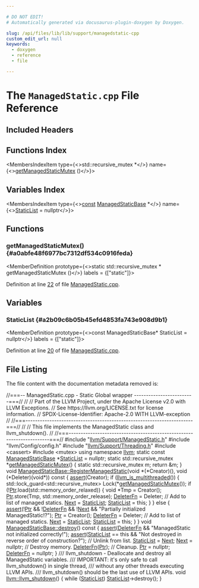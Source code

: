 ```yaml
---

# DO NOT EDIT!
# Automatically generated via docusaurus-plugin-doxygen by Doxygen.

slug: /api/files/lib/lib/support/managedstatic-cpp
custom_edit_url: null
keywords:
  - doxygen
  - reference
  - file

---
```





# The `ManagedStatic.cpp` File Reference

<DoxygenPage pluginConfig={pluginConfig}>



## Included Headers

<IncludesList>
<IncludesListItem
  filePath="llvm/Support/ManagedStatic.h"
  permalink="/docs/api/files/include/include/llvm/include/llvm/support/managedstatic-h"
  isLocal="true" />
<IncludesListItem
  filePath="llvm/Config/config.h"
  permalink=""
  isLocal="true" />
<IncludesListItem
  filePath="llvm/Support/Threading.h"
  permalink="/docs/api/files/include/include/llvm/include/llvm/support/threading-h"
  isLocal="true" />
<IncludesListItem
  filePath="cassert"
  permalink=""
  isLocal="false" />
<IncludesListItem
  filePath="mutex"
  permalink=""
  isLocal="false" />
</IncludesList>

## Functions Index

<MembersIndex>

<MembersIndexItem
  type={<>std::recursive&#95;mutex &#42;</>}
  name={<><a href="#a0abfe48f6977bc7312df534c0916feda">getManagedStaticMutex</a> ()</>}>
</MembersIndexItem>

</MembersIndex>

## Variables Index

<MembersIndex>

<MembersIndexItem
  type={<><a href="/docs/api/files/lib/lib/target/lib/target/aarch64/aarch64promoteconstant-cpp/#a90f8350fecae261c25be85d38b451bff">const</a> <a href="/docs/api/classes/llvm/managedstaticbase">ManagedStaticBase</a> &#42;</>}
  name={<><a href="#a2b09c6b05b45efd4853fa743e908d9b1">StaticList</a> = nullptr</>}>
</MembersIndexItem>

</MembersIndex>


<SectionDefinition>

## Functions

### getManagedStaticMutex() {#a0abfe48f6977bc7312df534c0916feda}

<MemberDefinition
  prototype={<>static std::recursive&#95;mutex &#42; getManagedStaticMutex ()</>}
  labels = {["static"]}>

Definition at line <a href="#l00022">22</a> of file <a href="/docs/api/files/lib/lib/support/managedstatic-cpp">ManagedStatic.cpp</a>.
</MemberDefinition>

</SectionDefinition>

<SectionDefinition>

## Variables

### StaticList {#a2b09c6b05b45efd4853fa743e908d9b1}

<MemberDefinition
  prototype={<>const ManagedStaticBase&#42; StaticList = nullptr</>}
  labels = {["static"]}>

Definition at line <a href="#l00020">20</a> of file <a href="/docs/api/files/lib/lib/support/managedstatic-cpp">ManagedStatic.cpp</a>.
</MemberDefinition>

</SectionDefinition>

## File Listing

The file content with the documentation metadata removed is:

<ProgramListing>

<Link id="l00001" /><CodeLine lineNumber="1"><Highlight kind="comment">//===-- ManagedStatic.cpp - Static Global wrapper -------------------------===//</Highlight><Highlight kind="normal"></Highlight></CodeLine>
<Link id="l00002" /><CodeLine lineNumber="2"><Highlight kind="normal"></Highlight><Highlight kind="comment">//</Highlight><Highlight kind="normal"></Highlight></CodeLine>
<Link id="l00003" /><CodeLine lineNumber="3"><Highlight kind="normal"></Highlight><Highlight kind="comment">// Part of the LLVM Project, under the Apache License v2.0 with LLVM Exceptions.</Highlight><Highlight kind="normal"></Highlight></CodeLine>
<Link id="l00004" /><CodeLine lineNumber="4"><Highlight kind="normal"></Highlight><Highlight kind="comment">// See https://llvm.org/LICENSE.txt for license information.</Highlight><Highlight kind="normal"></Highlight></CodeLine>
<Link id="l00005" /><CodeLine lineNumber="5"><Highlight kind="normal"></Highlight><Highlight kind="comment">// SPDX-License-Identifier: Apache-2.0 WITH LLVM-exception</Highlight><Highlight kind="normal"></Highlight></CodeLine>
<Link id="l00006" /><CodeLine lineNumber="6"><Highlight kind="normal"></Highlight><Highlight kind="comment">//</Highlight><Highlight kind="normal"></Highlight></CodeLine>
<Link id="l00007" /><CodeLine lineNumber="7"><Highlight kind="normal"></Highlight><Highlight kind="comment">//===----------------------------------------------------------------------===//</Highlight><Highlight kind="normal"></Highlight></CodeLine>
<Link id="l00008" /><CodeLine lineNumber="8"><Highlight kind="normal"></Highlight><Highlight kind="comment">//</Highlight><Highlight kind="normal"></Highlight></CodeLine>
<Link id="l00009" /><CodeLine lineNumber="9"><Highlight kind="normal"></Highlight><Highlight kind="comment">// This file implements the ManagedStatic class and llvm&#95;shutdown().</Highlight><Highlight kind="normal"></Highlight></CodeLine>
<Link id="l00010" /><CodeLine lineNumber="10"><Highlight kind="normal"></Highlight><Highlight kind="comment">//</Highlight><Highlight kind="normal"></Highlight></CodeLine>
<Link id="l00011" /><CodeLine lineNumber="11"><Highlight kind="normal"></Highlight><Highlight kind="comment">//===----------------------------------------------------------------------===//</Highlight><Highlight kind="normal"></Highlight></CodeLine>
<Link id="l00012" /><CodeLine lineNumber="12"><Highlight kind="normal"></Highlight></CodeLine>
<Link id="l00013" /><CodeLine lineNumber="13"><Highlight kind="normal"></Highlight><Highlight kind="preprocessor">#include &quot;<a href="/docs/api/files/include/include/llvm/include/llvm/support/managedstatic-h">llvm/Support/ManagedStatic.h</a>&quot;</Highlight><Highlight kind="normal"></Highlight></CodeLine>
<Link id="l00014" /><CodeLine lineNumber="14"><Highlight kind="normal"></Highlight><Highlight kind="preprocessor">#include &quot;llvm/Config/config.h&quot;</Highlight><Highlight kind="normal"></Highlight></CodeLine>
<Link id="l00015" /><CodeLine lineNumber="15"><Highlight kind="normal"></Highlight><Highlight kind="preprocessor">#include &quot;<a href="/docs/api/files/include/include/llvm/include/llvm/support/threading-h">llvm/Support/Threading.h</a>&quot;</Highlight><Highlight kind="normal"></Highlight></CodeLine>
<Link id="l00016" /><CodeLine lineNumber="16"><Highlight kind="normal"></Highlight><Highlight kind="preprocessor">#include &lt;cassert&gt;</Highlight><Highlight kind="normal"></Highlight></CodeLine>
<Link id="l00017" /><CodeLine lineNumber="17"><Highlight kind="normal"></Highlight><Highlight kind="preprocessor">#include &lt;mutex&gt;</Highlight><Highlight kind="normal"></Highlight></CodeLine>
<Link id="l00018" /><CodeLine lineNumber="18"><Highlight kind="normal"></Highlight><Highlight kind="keyword">using namespace </Highlight><Highlight kind="normal"><a href="/docs/api/namespaces/llvm">llvm</a>;</Highlight></CodeLine>
<Link id="l00019" /><CodeLine lineNumber="19"><Highlight kind="normal"></Highlight></CodeLine>
<Link id="l00020" /><CodeLine lineNumber="20" lineLink="#a2b09c6b05b45efd4853fa743e908d9b1"><Highlight kind="normal"></Highlight><Highlight kind="keyword">static</Highlight><Highlight kind="normal"> </Highlight><Highlight kind="keyword">const</Highlight><Highlight kind="normal"> <a href="/docs/api/classes/llvm/managedstaticbase">ManagedStaticBase</a> &#42;<a href="#a2b09c6b05b45efd4853fa743e908d9b1">StaticList</a> = </Highlight><Highlight kind="keyword">nullptr</Highlight><Highlight kind="normal">;</Highlight></CodeLine>
<Link id="l00021" /><CodeLine lineNumber="21"><Highlight kind="normal"></Highlight></CodeLine>
<Link id="l00022" /><CodeLine lineNumber="22" lineLink="#a0abfe48f6977bc7312df534c0916feda"><Highlight kind="normal"></Highlight><Highlight kind="keyword">static</Highlight><Highlight kind="normal"> std::recursive&#95;mutex &#42;<a href="#a0abfe48f6977bc7312df534c0916feda">getManagedStaticMutex</a>() &#123;</Highlight></CodeLine>
<Link id="l00023" /><CodeLine lineNumber="23"><Highlight kind="normal">  </Highlight><Highlight kind="keyword">static</Highlight><Highlight kind="normal"> std::recursive&#95;mutex m;</Highlight></CodeLine>
<Link id="l00024" /><CodeLine lineNumber="24"><Highlight kind="normal">  </Highlight><Highlight kind="keywordflow">return</Highlight><Highlight kind="normal"> &amp;m;</Highlight></CodeLine>
<Link id="l00025" /><CodeLine lineNumber="25"><Highlight kind="normal">&#125;</Highlight></CodeLine>
<Link id="l00026" /><CodeLine lineNumber="26"><Highlight kind="normal"></Highlight></CodeLine>
<Link id="l00027" /><CodeLine lineNumber="27" lineLink="/docs/api/classes/llvm/managedstaticbase/#a0455c2e6ef911ce3116fceb21d68c44c"><Highlight kind="normal"></Highlight><Highlight kind="keywordtype">void</Highlight><Highlight kind="normal"> <a href="/docs/api/classes/llvm/managedstaticbase/#a0455c2e6ef911ce3116fceb21d68c44c">ManagedStaticBase::RegisterManagedStatic</a>(</Highlight><Highlight kind="keywordtype">void</Highlight><Highlight kind="normal"> &#42;(&#42;Creator)(),</Highlight></CodeLine>
<Link id="l00028" /><CodeLine lineNumber="28"><Highlight kind="normal">                                              </Highlight><Highlight kind="keywordtype">void</Highlight><Highlight kind="normal"> (&#42;Deleter)(</Highlight><Highlight kind="keywordtype">void</Highlight><Highlight kind="normal">&#42;))</Highlight><Highlight kind="keyword"> const </Highlight><Highlight kind="normal">&#123;</Highlight></CodeLine>
<Link id="l00029" /><CodeLine lineNumber="29"><Highlight kind="normal">  <a href="/docs/api/files/lib/lib/target/lib/target/amdgpu/silowercontrolflow-cpp/#a4868c5d81c5ccc98c47aeab6244346a0">assert</a>(Creator);</Highlight></CodeLine>
<Link id="l00030" /><CodeLine lineNumber="30"><Highlight kind="normal">  </Highlight><Highlight kind="keywordflow">if</Highlight><Highlight kind="normal"> (<a href="/docs/api/namespaces/llvm/#a09a29eef9752b39c34aa646a5812b0a7">llvm&#95;is&#95;multithreaded</a>()) &#123;</Highlight></CodeLine>
<Link id="l00031" /><CodeLine lineNumber="31"><Highlight kind="normal">    std::lock&#95;guard&lt;std::recursive&#95;mutex&gt; Lock(&#42;<a href="#a0abfe48f6977bc7312df534c0916feda">getManagedStaticMutex</a>());</Highlight></CodeLine>
<Link id="l00032" /><CodeLine lineNumber="32"><Highlight kind="normal"></Highlight></CodeLine>
<Link id="l00033" /><CodeLine lineNumber="33"><Highlight kind="normal">    </Highlight><Highlight kind="keywordflow">if</Highlight><Highlight kind="normal"> (!<a href="/docs/api/classes/llvm/managedstaticbase/#a50919239317978cb5ea4ffb91f753918">Ptr</a>.load(std::memory&#95;order&#95;relaxed)) &#123;</Highlight></CodeLine>
<Link id="l00034" /><CodeLine lineNumber="34"><Highlight kind="normal">      </Highlight><Highlight kind="keywordtype">void</Highlight><Highlight kind="normal"> &#42;Tmp = Creator();</Highlight></CodeLine>
<Link id="l00035" /><CodeLine lineNumber="35"><Highlight kind="normal"></Highlight></CodeLine>
<Link id="l00036" /><CodeLine lineNumber="36"><Highlight kind="normal">      <a href="/docs/api/classes/llvm/managedstaticbase/#a50919239317978cb5ea4ffb91f753918">Ptr</a>.store(Tmp, std::memory&#95;order&#95;release);</Highlight></CodeLine>
<Link id="l00037" /><CodeLine lineNumber="37"><Highlight kind="normal">      <a href="/docs/api/classes/llvm/managedstaticbase/#a2d05e80d2397311d8d748484768dd537">DeleterFn</a> = Deleter;</Highlight></CodeLine>
<Link id="l00038" /><CodeLine lineNumber="38"><Highlight kind="normal"></Highlight></CodeLine>
<Link id="l00039" /><CodeLine lineNumber="39"><Highlight kind="normal">      </Highlight><Highlight kind="comment">// Add to list of managed statics.</Highlight><Highlight kind="normal"></Highlight></CodeLine>
<Link id="l00040" /><CodeLine lineNumber="40"><Highlight kind="normal">      <a href="/docs/api/classes/llvm/managedstaticbase/#a2e7c1cf0ea51e0bef7f9f6714af3ce51">Next</a> = <a href="#a2b09c6b05b45efd4853fa743e908d9b1">StaticList</a>;</Highlight></CodeLine>
<Link id="l00041" /><CodeLine lineNumber="41"><Highlight kind="normal">      <a href="#a2b09c6b05b45efd4853fa743e908d9b1">StaticList</a> = </Highlight><Highlight kind="keyword">this</Highlight><Highlight kind="normal">;</Highlight></CodeLine>
<Link id="l00042" /><CodeLine lineNumber="42"><Highlight kind="normal">    &#125;</Highlight></CodeLine>
<Link id="l00043" /><CodeLine lineNumber="43"><Highlight kind="normal">  &#125; </Highlight><Highlight kind="keywordflow">else</Highlight><Highlight kind="normal"> &#123;</Highlight></CodeLine>
<Link id="l00044" /><CodeLine lineNumber="44"><Highlight kind="normal">    <a href="/docs/api/files/lib/lib/target/lib/target/amdgpu/silowercontrolflow-cpp/#a4868c5d81c5ccc98c47aeab6244346a0">assert</a>(!<a href="/docs/api/classes/llvm/managedstaticbase/#a50919239317978cb5ea4ffb91f753918">Ptr</a> &amp;&amp; !<a href="/docs/api/classes/llvm/managedstaticbase/#a2d05e80d2397311d8d748484768dd537">DeleterFn</a> &amp;&amp; !<a href="/docs/api/classes/llvm/managedstaticbase/#a2e7c1cf0ea51e0bef7f9f6714af3ce51">Next</a> &amp;&amp;</Highlight></CodeLine>
<Link id="l00045" /><CodeLine lineNumber="45"><Highlight kind="normal">           </Highlight><Highlight kind="stringliteral">&quot;Partially initialized ManagedStatic!?&quot;</Highlight><Highlight kind="normal">);</Highlight></CodeLine>
<Link id="l00046" /><CodeLine lineNumber="46"><Highlight kind="normal">    <a href="/docs/api/classes/llvm/managedstaticbase/#a50919239317978cb5ea4ffb91f753918">Ptr</a> = Creator();</Highlight></CodeLine>
<Link id="l00047" /><CodeLine lineNumber="47"><Highlight kind="normal">    <a href="/docs/api/classes/llvm/managedstaticbase/#a2d05e80d2397311d8d748484768dd537">DeleterFn</a> = Deleter;</Highlight></CodeLine>
<Link id="l00048" /><CodeLine lineNumber="48"><Highlight kind="normal"></Highlight></CodeLine>
<Link id="l00049" /><CodeLine lineNumber="49"><Highlight kind="normal">    </Highlight><Highlight kind="comment">// Add to list of managed statics.</Highlight><Highlight kind="normal"></Highlight></CodeLine>
<Link id="l00050" /><CodeLine lineNumber="50"><Highlight kind="normal">    <a href="/docs/api/classes/llvm/managedstaticbase/#a2e7c1cf0ea51e0bef7f9f6714af3ce51">Next</a> = <a href="#a2b09c6b05b45efd4853fa743e908d9b1">StaticList</a>;</Highlight></CodeLine>
<Link id="l00051" /><CodeLine lineNumber="51"><Highlight kind="normal">    <a href="#a2b09c6b05b45efd4853fa743e908d9b1">StaticList</a> = </Highlight><Highlight kind="keyword">this</Highlight><Highlight kind="normal">;</Highlight></CodeLine>
<Link id="l00052" /><CodeLine lineNumber="52"><Highlight kind="normal">  &#125;</Highlight></CodeLine>
<Link id="l00053" /><CodeLine lineNumber="53"><Highlight kind="normal">&#125;</Highlight></CodeLine>
<Link id="l00054" /><CodeLine lineNumber="54"><Highlight kind="normal"></Highlight></CodeLine>
<Link id="l00055" /><CodeLine lineNumber="55" lineLink="/docs/api/classes/llvm/managedstaticbase/#ac73eaf69bd83e867f9ad27fc7251b79c"><Highlight kind="normal"></Highlight><Highlight kind="keywordtype">void</Highlight><Highlight kind="normal"> <a href="/docs/api/classes/llvm/managedstaticbase/#ac73eaf69bd83e867f9ad27fc7251b79c">ManagedStaticBase::destroy</a>()</Highlight><Highlight kind="keyword"> const </Highlight><Highlight kind="normal">&#123;</Highlight></CodeLine>
<Link id="l00056" /><CodeLine lineNumber="56"><Highlight kind="normal">  <a href="/docs/api/files/lib/lib/target/lib/target/amdgpu/silowercontrolflow-cpp/#a4868c5d81c5ccc98c47aeab6244346a0">assert</a>(<a href="/docs/api/classes/llvm/managedstaticbase/#a2d05e80d2397311d8d748484768dd537">DeleterFn</a> &amp;&amp; </Highlight><Highlight kind="stringliteral">&quot;ManagedStatic not initialized correctly!&quot;</Highlight><Highlight kind="normal">);</Highlight></CodeLine>
<Link id="l00057" /><CodeLine lineNumber="57"><Highlight kind="normal">  <a href="/docs/api/files/lib/lib/target/lib/target/amdgpu/silowercontrolflow-cpp/#a4868c5d81c5ccc98c47aeab6244346a0">assert</a>(<a href="#a2b09c6b05b45efd4853fa743e908d9b1">StaticList</a> == </Highlight><Highlight kind="keyword">this</Highlight><Highlight kind="normal"> &amp;&amp;</Highlight></CodeLine>
<Link id="l00058" /><CodeLine lineNumber="58"><Highlight kind="normal">         </Highlight><Highlight kind="stringliteral">&quot;Not destroyed in reverse order of construction?&quot;</Highlight><Highlight kind="normal">);</Highlight></CodeLine>
<Link id="l00059" /><CodeLine lineNumber="59"><Highlight kind="normal">  </Highlight><Highlight kind="comment">// Unlink from list.</Highlight><Highlight kind="normal"></Highlight></CodeLine>
<Link id="l00060" /><CodeLine lineNumber="60"><Highlight kind="normal">  <a href="#a2b09c6b05b45efd4853fa743e908d9b1">StaticList</a> = <a href="/docs/api/classes/llvm/managedstaticbase/#a2e7c1cf0ea51e0bef7f9f6714af3ce51">Next</a>;</Highlight></CodeLine>
<Link id="l00061" /><CodeLine lineNumber="61"><Highlight kind="normal">  <a href="/docs/api/classes/llvm/managedstaticbase/#a2e7c1cf0ea51e0bef7f9f6714af3ce51">Next</a> = </Highlight><Highlight kind="keyword">nullptr</Highlight><Highlight kind="normal">;</Highlight></CodeLine>
<Link id="l00062" /><CodeLine lineNumber="62"><Highlight kind="normal"></Highlight></CodeLine>
<Link id="l00063" /><CodeLine lineNumber="63"><Highlight kind="normal">  </Highlight><Highlight kind="comment">// Destroy memory.</Highlight><Highlight kind="normal"></Highlight></CodeLine>
<Link id="l00064" /><CodeLine lineNumber="64"><Highlight kind="normal">  <a href="/docs/api/classes/llvm/managedstaticbase/#a2d05e80d2397311d8d748484768dd537">DeleterFn</a>(<a href="/docs/api/classes/llvm/managedstaticbase/#a50919239317978cb5ea4ffb91f753918">Ptr</a>);</Highlight></CodeLine>
<Link id="l00065" /><CodeLine lineNumber="65"><Highlight kind="normal"></Highlight></CodeLine>
<Link id="l00066" /><CodeLine lineNumber="66"><Highlight kind="normal">  </Highlight><Highlight kind="comment">// Cleanup.</Highlight><Highlight kind="normal"></Highlight></CodeLine>
<Link id="l00067" /><CodeLine lineNumber="67"><Highlight kind="normal">  <a href="/docs/api/classes/llvm/managedstaticbase/#a50919239317978cb5ea4ffb91f753918">Ptr</a> = </Highlight><Highlight kind="keyword">nullptr</Highlight><Highlight kind="normal">;</Highlight></CodeLine>
<Link id="l00068" /><CodeLine lineNumber="68"><Highlight kind="normal">  <a href="/docs/api/classes/llvm/managedstaticbase/#a2d05e80d2397311d8d748484768dd537">DeleterFn</a> = </Highlight><Highlight kind="keyword">nullptr</Highlight><Highlight kind="normal">;</Highlight></CodeLine>
<Link id="l00069" /><CodeLine lineNumber="69"><Highlight kind="normal">&#125;</Highlight></CodeLine>
<Link id="l00070" /><CodeLine lineNumber="70"><Highlight kind="normal"></Highlight><Highlight kind="comment"></Highlight></CodeLine>
<Link id="l00071" /><CodeLine lineNumber="71"><Highlight kind="comment">/// llvm&#95;shutdown - Deallocate and destroy all ManagedStatic variables.</Highlight></CodeLine>
<Link id="l00072" /><CodeLine lineNumber="72"><Highlight kind="comment">/// IMPORTANT: it&#39;s only safe to call llvm&#95;shutdown() in single thread,</Highlight></CodeLine>
<Link id="l00073" /><CodeLine lineNumber="73"><Highlight kind="comment">/// without any other threads executing LLVM APIs.</Highlight></CodeLine>
<Link id="l00074" /><CodeLine lineNumber="74"><Highlight kind="comment">/// llvm&#95;shutdown() should be the last use of LLVM APIs.</Highlight><Highlight kind="normal"></Highlight></CodeLine>
<Link id="l00075" /><CodeLine lineNumber="75" lineLink="/docs/api/namespaces/llvm/#ac27f7fe6f1543ef516aa0998bad20335"><Highlight kind="normal"></Highlight><Highlight kind="keywordtype">void</Highlight><Highlight kind="normal"> <a href="/docs/api/namespaces/llvm/#ac27f7fe6f1543ef516aa0998bad20335">llvm::llvm&#95;shutdown</a>() &#123;</Highlight></CodeLine>
<Link id="l00076" /><CodeLine lineNumber="76"><Highlight kind="normal">  </Highlight><Highlight kind="keywordflow">while</Highlight><Highlight kind="normal"> (<a href="#a2b09c6b05b45efd4853fa743e908d9b1">StaticList</a>)</Highlight></CodeLine>
<Link id="l00077" /><CodeLine lineNumber="77"><Highlight kind="normal">    <a href="#a2b09c6b05b45efd4853fa743e908d9b1">StaticList</a>-&gt;destroy();</Highlight></CodeLine>
<Link id="l00078" /><CodeLine lineNumber="78"><Highlight kind="normal">&#125;</Highlight></CodeLine>

</ProgramListing>


</DoxygenPage>
